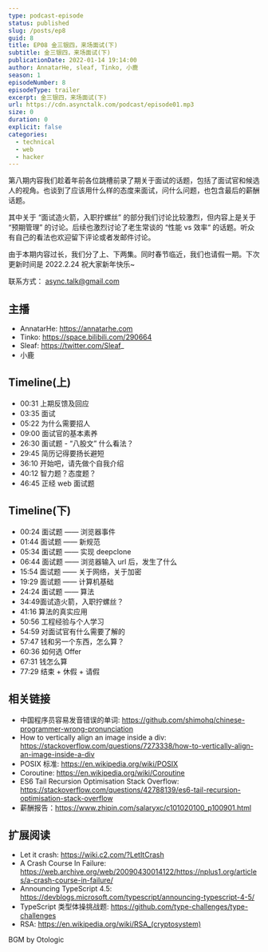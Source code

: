 ```yaml
---
type: podcast-episode
status: published
slug: /posts/ep8
guid: 8
title: EP08 金三银四，来场面试(下)
subtitle: 金三银四，来场面试(下)
publicationDate: 2022-01-14 19:14:00
author: AnnatarHe, sleaf, Tinko, 小鹿
season: 1
episodeNumber: 8
episodeType: trailer
excerpt: 金三银四，来场面试(下)
url: https://cdn.asynctalk.com/podcast/episode01.mp3
size: 0
duration: 0
explicit: false
categories:
  - technical
  - web
  - hacker
---
```


第八期内容我们趁着年前各位跳槽前录了期关于面试的话题，包括了面试官和候选人的视角。也谈到了应该用什么样的态度来面试，问什么问题，也包含最后的薪酬话题。

其中关于 “面试造火箭，入职拧螺丝” 的部分我们讨论比较激烈，但内容上是关于 “预期管理” 的讨论。后续也激烈讨论了老生常谈的 “性能 vs 效率“ 的话题。听众有自己的看法也欢迎留下评论或者发邮件讨论。

由于本期内容过长，我们分了上、下两集。同时春节临近，我们也请假一期。下次更新时间是 2022.2.24 祝大家新年快乐~

联系方式： async.talk@gmail.com


## 主播

* AnnatarHe: https://annatarhe.com
* Tinko: https://space.bilibili.com/290664
* Sleaf: https://twitter.com/Sleaf_
* 小鹿


## Timeline(上)

* 00:31 上期反馈及回应
* 03:35 面试
* 05:22 为什么需要招人
* 09:00 面试官的基本素养
* 26:30 面试题 - “八股文” 什么看法？
* 29:45 简历记得要扬长避短
* 36:10 开始吧，请先做个自我介绍
* 40:12 智力题？态度题？
* 46:45 正经 web 面试题

## Timeline(下)

* 00:24 面试题 —— 浏览器事件
* 01:44 面试题 —— 新规范
* 05:34 面试题 —— 实现 deepclone
* 06:44 面试题 —— 浏览器输入 url 后，发生了什么
* 15:54 面试题 —— 关于网络，关于加密
* 19:29 面试题 —— 计算机基础
* 24:24 面试题 —— 算法
* 34:49面试造火箭，入职拧螺丝？
* 41:16 算法的真实应用
* 50:56 工程经验与个人学习
* 54:59 对面试官有什么需要了解的
* 57:47 钱和另一个东西，怎么算？
* 60:36 如何选 Offer
* 67:31 钱怎么算
* 77:29 结束 + 休假 + 请假


## 相关链接

* 中国程序员容易发音错误的单词: https://github.com/shimohq/chinese-programmer-wrong-pronunciation
* How to vertically align an image inside a div: https://stackoverflow.com/questions/7273338/how-to-vertically-align-an-image-inside-a-div
* POSIX 标准: https://en.wikipedia.org/wiki/POSIX
* Coroutine: https://en.wikipedia.org/wiki/Coroutine
* ES6 Tail Recursion Optimisation Stack Overflow: https://stackoverflow.com/questions/42788139/es6-tail-recursion-optimisation-stack-overflow
* 薪酬报告：https://www.zhipin.com/salaryxc/c101020100_p100901.html

## 扩展阅读

* Let it crash: https://wiki.c2.com/?LetItCrash
* A Crash Course In Failure: https://web.archive.org/web/20090430014122/https://nplus1.org/articles/a-crash-course-in-failure/
* Announcing TypeScript 4.5: https://devblogs.microsoft.com/typescript/announcing-typescript-4-5/
* TypeScript 类型体操挑战题: https://github.com/type-challenges/type-challenges
* RSA: https://en.wikipedia.org/wiki/RSA_(cryptosystem)


BGM by Otologic